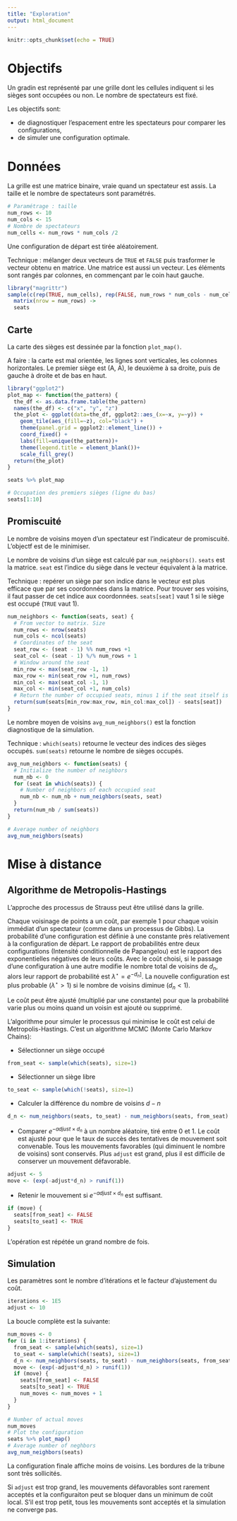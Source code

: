 ```yaml
---
title: "Exploration"
output: html_document
---
```


```r
knitr::opts_chunk$set(echo = TRUE)
```

# Objectifs

Un gradin est représenté par une grille dont les cellules indiquent si les sièges sont occupées ou non.
Le nombre de spectateurs est fixé.

Les objectifs sont:

- de diagnostiquer l'espacement entre les spectateurs pour comparer les configurations,
- de simuler une configuration optimale.


# Données

La grille est une matrice binaire, vraie quand un spectateur est assis.
La taille et le nombre de spectateurs sont paramétrés.

```r
# Paramétrage : taille
num_rows <- 10
num_cols <- 15
# Nombre de spectateurs
num_cells <- num_rows * num_cols /2
```

Une configuration de départ est tirée aléatoirement.

Technique : mélanger deux vecteurs de `TRUE` et `FALSE` puis trasformer le vecteur obtenu en matrice.
Une matrice est aussi un vecteur.
Les éléments sont rangés par colonnes, en commençant par le coin haut gauche.

```r
library("magrittr")
sample(c(rep(TRUE, num_cells), rep(FALSE, num_rows * num_cols - num_cells))) %>% 
  matrix(nrow = num_rows) ->
  seats
```


## Carte

La carte des sièges est dessinée par la fonction `plot_map()`.

A faire : la carte est mal orientée, les lignes sont verticales, les colonnes horizontales.
Le premier siège est (A, A), le deuxième à sa droite, puis de gauche à droite et de bas en haut.

```r
library("ggplot2")
plot_map <- function(the_pattern) {
  the_df <- as.data.frame.table(the_pattern)
  names(the_df) <- c("x", "y", "z")
  the_plot <- ggplot(data=the_df, ggplot2::aes_(x=~x, y=~y)) +
    geom_tile(aes_(fill=~z), col="black") +
    theme(panel.grid = ggplot2::element_line()) +
    coord_fixed() +
    labs(fill=unique(the_pattern))+
    theme(legend.title = element_blank())+
    scale_fill_grey()
  return(the_plot)
}

seats %>% plot_map

# Occupation des premiers sièges (ligne du bas)
seats[1:10]
```

## Promiscuité

Le nombre de voisins moyen d'un spectateur est l'indicateur de promiscuité.
L'objectf est de le minimiser.

Le nombre de voisins d'un siège est calculé par `num_neighbors()`.
`seats` est la matrice. `seat` est l'indice du siège dans le vecteur équivalent à la matrice.

Technique : repérer un siège par son indice dans le vecteur est plus efficace que par ses coordonnées dans la matrice.
Pour trouver ses voisins, il faut passer de cet indice aux coordonnées.
`seats[seat]` vaut 1 si le siège est occupé (`TRUE` vaut 1).


```r
num_neighbors <- function(seats, seat) {
  # From vector to matrix. Size
  num_rows <- nrow(seats)
  num_cols <- ncol(seats)
  # Coordinates of the seat
  seat_row <- (seat - 1) %% num_rows +1
  seat_col <- (seat - 1) %/% num_rows + 1
  # Window around the seat
  min_row <- max(seat_row -1, 1)
  max_row <- min(seat_row +1, num_rows)
  min_col <- max(seat_col -1, 1)
  max_col <- min(seat_col +1, num_cols)
  # Return the number of occupied seats, minus 1 if the seat itself is occupied
  return(sum(seats[min_row:max_row, min_col:max_col]) - seats[seat])
}
```

Le nombre moyen de voisins `avg_num_neighbors()` est la fonction diagnostique de la simulation.

Technique : `which(seats)` retourne le vecteur des indices des sièges occupés.
`sum(seats)` retourne le nombre de sièges occupés.

```r
avg_num_neighbors <- function(seats) {
  # Initialize the number of neighbors
  num_nb <- 0
  for (seat in which(seats)) {
    # Number of neighbors of each occupied seat
    num_nb <- num_nb + num_neighbors(seats, seat)
  }
  return(num_nb / sum(seats))
}

# Average number of neighbors
avg_num_neighbors(seats)
```


# Mise à distance

## Algorithme de Metropolis-Hastings

L'approche des processus de Strauss peut être utilisé dans la grille.

Chaque voisinage de points a un coût, par exemple 1 pour chaque voisin immédiat d'un spectateur (comme dans un processus de Gibbs).
La probabilité d'une configuration est définie à une constante près relativement à la configuration de départ.
Le rapport de probabilités entre deux configurations (Intensité conditionnelle de Papangelou) est le rapport des exponentielles négatives de leurs coûts.
Avec le coût choisi, si le passage d'une configuration à une autre modifie le nombre total de voisins de $d_n$, alors leur rapport de probabilité est $\lambda^\star= e^{-d_n]}$.
La nouvelle configuration est plus probable ($\lambda^\star > 1$) si le nombre de voisins diminue ($d_n < 1$).

Le coût peut être ajusté (multiplié par une constante) pour que la probabilité varie plus ou moins quand un voisin est ajouté ou supprimé.

L'algorithme pour simuler le processus qui minimise le coût est celui de Metropolis-Hastings. C'est un algorithme MCMC (Monte Carlo Markov Chains): 

- Sélectionner un siège occupé
```r
from_seat <- sample(which(seats), size=1)
```

- Sélectionner un siège libre
```r
to_seat <- sample(which(!seats), size=1)
```

- Calculer la différence du nombre de voisins $d-n$
```r
d_n <- num_neighbors(seats, to_seat) - num_neighbors(seats, from_seat)
```

- Comparer $e^{-adjust \times d_n}$ à un nombre aléatoire, tiré entre 0 et 1.
Le coût est ajusté pour que le taux de succès des tentatives de mouvement soit convenable. 
Tous les mouvements favorables (qui diminuent le nombre de voisins) sont conservés. 
Plus `adjust` est grand, plus il est difficile de conserver un mouvement défavorable.
```r
adjust <- 5
move <- (exp(-adjust*d_n) > runif(1))
```

- Retenir le mouvement si $e^{-adjust \times d_n}$  est suffisant.

```r
if (move) {
  seats[from_seat] <- FALSE
  seats[to_seat] <- TRUE
}
```

L'opération est répétée un grand nombre de fois.

## Simulation

Les paramètres sont le nombre d'itérations et le facteur d'ajustement du coût.

```r
iterations <- 1E5
adjust <- 10
```

La boucle complète est la suivante:

```r
num_moves <- 0
for (i in 1:iterations) {
  from_seat <- sample(which(seats), size=1)
  to_seat <- sample(which(!seats), size=1)
  d_n <- num_neighbors(seats, to_seat) - num_neighbors(seats, from_seat)
  move <- (exp(-adjust*d_n) > runif(1))
  if (move) {
    seats[from_seat] <- FALSE
    seats[to_seat] <- TRUE
    num_moves <- num_moves + 1
  }
}

# Number of actual moves
num_moves
# Plot the configuration
seats %>% plot_map()
# Average number of neghbors
avg_num_neighbors(seats)
```

La configuration finale affiche moins de voisins. 
Les bordures de la tribune sont très sollicités.

Si `adjust` est trop grand, les mouvements défavorables sont rarement acceptés et la configuraiton peut se bloquer dans un minimum de coût local. 
S'il est trop petit, tous les mouvements sont acceptés et la simulation ne converge pas.
